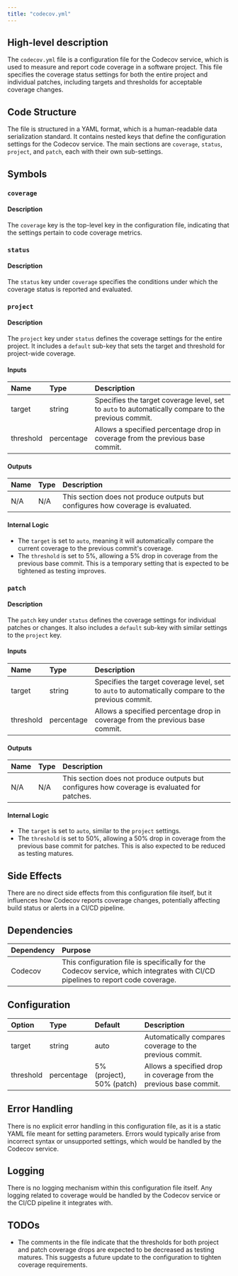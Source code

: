 ```yaml
---
title: "codecov.yml"
---
```


## High-level description
The `codecov.yml` file is a configuration file for the Codecov service, which is used to measure and report code coverage in a software project. This file specifies the coverage status settings for both the entire project and individual patches, including targets and thresholds for acceptable coverage changes.

## Code Structure
The file is structured in a YAML format, which is a human-readable data serialization standard. It contains nested keys that define the configuration settings for the Codecov service. The main sections are `coverage`, `status`, `project`, and `patch`, each with their own sub-settings.

## Symbols

### `coverage`
#### Description
The `coverage` key is the top-level key in the configuration file, indicating that the settings pertain to code coverage metrics.

### `status`
#### Description
The `status` key under `coverage` specifies the conditions under which the coverage status is reported and evaluated.

### `project`
#### Description
The `project` key under `status` defines the coverage settings for the entire project. It includes a `default` sub-key that sets the target and threshold for project-wide coverage.

#### Inputs
| Name | Type | Description |
|:-----|:-----|:------------|
| target | string | Specifies the target coverage level, set to `auto` to automatically compare to the previous commit. |
| threshold | percentage | Allows a specified percentage drop in coverage from the previous base commit. |

#### Outputs
| Name | Type | Description |
|:-----|:-----|:------------|
| N/A | N/A | This section does not produce outputs but configures how coverage is evaluated. |

#### Internal Logic
- The `target` is set to `auto`, meaning it will automatically compare the current coverage to the previous commit's coverage.
- The `threshold` is set to 5%, allowing a 5% drop in coverage from the previous base commit. This is a temporary setting that is expected to be tightened as testing improves.

### `patch`
#### Description
The `patch` key under `status` defines the coverage settings for individual patches or changes. It also includes a `default` sub-key with similar settings to the `project` key.

#### Inputs
| Name | Type | Description |
|:-----|:-----|:------------|
| target | string | Specifies the target coverage level, set to `auto` to automatically compare to the previous commit. |
| threshold | percentage | Allows a specified percentage drop in coverage from the previous base commit. |

#### Outputs
| Name | Type | Description |
|:-----|:-----|:------------|
| N/A | N/A | This section does not produce outputs but configures how coverage is evaluated for patches. |

#### Internal Logic
- The `target` is set to `auto`, similar to the `project` settings.
- The `threshold` is set to 50%, allowing a 50% drop in coverage from the previous base commit for patches. This is also expected to be reduced as testing matures.

## Side Effects
There are no direct side effects from this configuration file itself, but it influences how Codecov reports coverage changes, potentially affecting build status or alerts in a CI/CD pipeline.

## Dependencies
| Dependency | Purpose |
|:-----------|:--------|
| Codecov | This configuration file is specifically for the Codecov service, which integrates with CI/CD pipelines to report code coverage. |

## Configuration
| Option | Type | Default | Description |
|:-------|:-----|:--------|:------------|
| target | string | auto | Automatically compares coverage to the previous commit. |
| threshold | percentage | 5% (project), 50% (patch) | Allows a specified drop in coverage from the previous base commit. |

## Error Handling
There is no explicit error handling in this configuration file, as it is a static YAML file meant for setting parameters. Errors would typically arise from incorrect syntax or unsupported settings, which would be handled by the Codecov service.

## Logging
There is no logging mechanism within this configuration file itself. Any logging related to coverage would be handled by the Codecov service or the CI/CD pipeline it integrates with.

## TODOs
- The comments in the file indicate that the thresholds for both project and patch coverage drops are expected to be decreased as testing matures. This suggests a future update to the configuration to tighten coverage requirements.